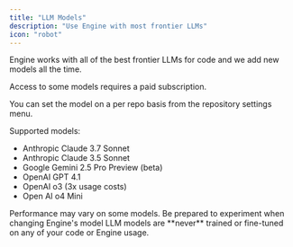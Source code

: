```yaml
---
title: "LLM Models"
description: "Use Engine with most frontier LLMs"
icon: "robot"
---
```


Engine works with all of the best frontier LLMs for code and we add new models all the time.

<Note>
  Access to some models requires a paid subscription.
</Note>

You can set the model on a per repo basis from the repository settings menu.

Supported models:

- Anthropic Claude 3.7 Sonnet
- Anthropic Claude 3.5 Sonnet
- Google Gemini 2.5 Pro Preview (beta)
- OpenAI GPT 4.1
- OpenAI o3 (3x usage costs)
- Open AI o4 Mini

<Warning>
  Performance may vary on some models. Be prepared to experiment when changing Engine's model
</Warning>

<Check>
  LLM models are **never** trained or fine-tuned on any of your code or Engine usage.
</Check>
